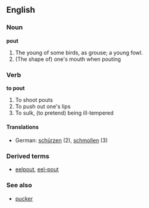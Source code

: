 ==English==
===Noun===
'''pout'''

#The young of some birds, as grouse; a young fowl.
#(The shape of) one's mouth when pouting

===Verb===
'''to pout'''

#To shoot pouts
#To push out one's lips
#To sulk, (to pretend) being ill-tempered

====Translations====
*German: [[schürzen]] (2), [[schmollen]] (3)

===Derived terms===
*[[eelpout]], [[eel-pout]]

===See also===
*[[pucker]]

{{webster}}